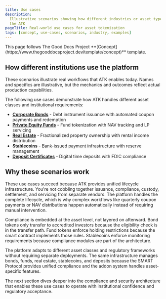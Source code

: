 ```yaml
---
title: Use cases
description:
  Illustrative scenarios showing how different industries or asset types utilize
  the ATK
pageTitle: Real-world use cases for asset tokenization
tags: [concept, use-cases, scenarios, industry, examples]
---
```


<Callout type="info" title="Template guide">
  This page follows The Good Docs Project
  **[Concept](https://www.thegooddocsproject.dev/template/concept)** template.
</Callout>

## How different institutions use the platform

These scenarios illustrate real workflows that ATK enables today. Names and
specifics are illustrative, but the mechanics and outcomes reflect actual
production capabilities.

The following use cases demonstrate how ATK handles different asset classes and
institutional requirements:

- **[Corporate Bonds](/docs/executive-overview/use-cases/corporate-bonds)** -
  Debt instrument issuance with automated coupon payments and redemption
- **[Private Equity Funds](/docs/executive-overview/use-cases/private-equity)** -
  Fund tokenization with NAV tracking and LP servicing
- **[Real Estate](/docs/executive-overview/use-cases/real-estate)** -
  Fractionalized property ownership with rental income distribution
- **[Stablecoins](/docs/executive-overview/use-cases/stablecoins)** -
  Bank-issued payment infrastructure with reserve management
- **[Deposit Certificates](/docs/executive-overview/use-cases/deposits)** -
  Digital time deposits with FDIC compliance

## Why these scenarios work

These use cases succeed because ATK provides unified lifecycle infrastructure.
You're not cobbling together issuance, compliance, custody, settlement, and
servicing from separate vendors. The platform handles the complete lifecycle,
which is why complex workflows like quarterly coupon payments or NAV
distributions happen automatically instead of requiring manual intervention.

Compliance is embedded at the asset level, not layered on afterward. Bond tokens
only transfer to accredited investors because the eligibility check is in the
transfer path. Fund tokens enforce holding restrictions because the smart
contract implements those rules. Stablecoins enforce monitoring requirements
because compliance modules are part of the architecture.

The platform adapts to different asset classes and regulatory frameworks without
requiring separate deployments. The same infrastructure manages bonds, funds,
real estate, stablecoins, and deposits because the SMART Protocol provides
unified compliance and the addon system handles asset-specific features.

The next section dives deeper into the compliance and security architecture that
enables these use cases to operate with institutional confidence and regulatory
acceptance.
